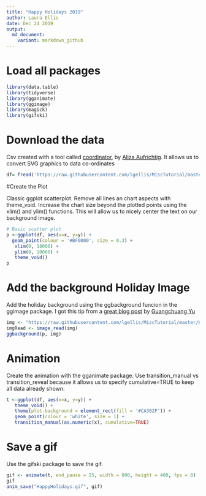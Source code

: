 ```yaml
---
title: "Happy Holidays 2019"
author: Laura Ellis
date: Dec 24 2019
output:
  md_document:
    variant: markdown_github
---
```


# Load all packages

```r
library(data.table)
library(tidyverse)
library(gganimate)
library(ggimage)
library(magick)
library(gifski)
```

# Download the data

Csv created with a tool called [coordinator](https://spotify.github.io/coordinator/), by [Aliza Aufrichtig](https://twitter.com/alizauf).  It allows us to convert SVG graphics to data co-ordinates

```r
df= fread('https://raw.githubusercontent.com/lgellis/MiscTutorial/master/Holidays/Holidays.csv', stringsAsFactors = FALSE)
```

#Create the Plot

Classic ggplot scatterplot.  Remove all lines an chart aspects with theme_void.  Increase the chart size beyond the plotted points using the xlim() and ylim() functions.  This will allow us to nicely center the text on our background image. 

```r
# Basic scatter plot
p <-ggplot(df, aes(x=x, y=y)) +
  geom_point(colour = '#BF0000', size = 0.3) +
   xlim(0, 18000) +
   ylim(0, 10000) +
   theme_void()
p

```


# Add the background Holiday Image

Add the holiday background using the ggbackground funcion in the ggimage package.  I got this tip from a [great blog post](https://guangchuangyu.github.io/2018/04/setting-ggplot2-background-with-ggbackground/) by [Guangchuang Yu](https://guangchuangyu.github.io/)

```r

img <- "https://raw.githubusercontent.com/lgellis/MiscTutorial/master/Holidays/%20background.jpg"
imgRead <- image_read(img)
ggbackground(p, img)

```



# Animation

Create the animation with the gganimate package.  Use transition_manual vs transition_reveal because it allows us to specify cumulative=TRUE to keep all data already shown.  


```r
t <-ggplot(df, aes(x=x, y=y)) +
   theme_void() + 
   theme(plot.background = element_rect(fill = '#CA302F')) +
   geom_point(colour = 'white', size = 1) +
   transition_manual(as.numeric(x), cumulative=TRUE) 

```


# Save a gif

Use the gifski package to save the gif. 

```r

gif <- animate(t, end_pause = 25, width = 800, height = 400, fps = 8)
gif
anim_save("HappyHolidays.gif", gif)

```



